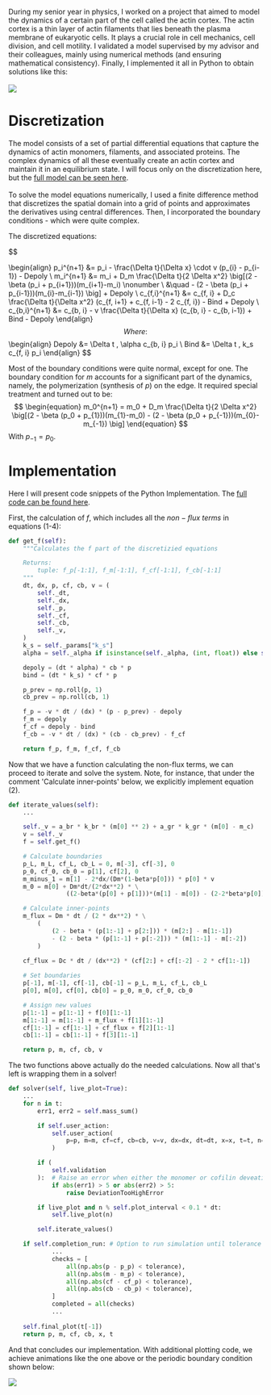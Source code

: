 

<MarkdownLayout headline="Numerical simulation of<strong>&nbspactin cortex&nbsp</strong>growth.">

During my senior year in physics, I worked on a project that aimed to model the dynamics of a certain part of the cell called the actin cortex. The actin cortex is a thin layer of actin filaments that lies beneath the plasma membrane of eukaryotic cells. It plays a crucial role in cell mechanics, cell division, and cell motility. I validated a model supervised by my advisor and their colleagues, mainly using numerical methods (and ensuring mathematical consistency).
Finally, I implemented it all in Python to obtain solutions like this:
<br></br>
<img  src="/projects_media/actin-cortex/poly_depoly2.gif"/>

# Discretization
The model consists of a set of partial differential equations that capture the dynamics of actin monomers, filaments, and associated proteins. The complex dynamics of all these eventually create an actin cortex and maintain it in an equilibrium state.
I will focus only on the discretization here, but the <a class="textlink" href="https://github.com/nadav7679/actin-cortex/blob/89a7ec2ecf92d33861cad51b90e98510b6474f7e/Actin_cortex_formation__Nadav_final.pdf">full model can be seen here</a>.
<br></br>
To solve the model equations numerically, I used a finite difference method that discretizes the spatial domain into a grid of points and approximates the derivatives using central differences. Then, I incorporated the boundary conditions - which were quite complex.

The discretized equations:

$$

\begin{align}
    p_i^{n+1} &= p_i - \frac{\Delta t}{\Delta x} \cdot v (p_{i} - p_{i-1}) - Depoly \\
    m_i^{n+1} &= m_i + D_m \frac{\Delta t}{2 \Delta x^2} \big[(2 - \beta (p_i + p_{i+1}))(m_{i+1}-m_i) \nonumber \\ &\quad - (2 - \beta (p_i + p_{i-1}))(m_{i}-m_{i-1}) \big] + Depoly \\
    c_{f,i}^{n+1} &= c_{f, i} + D_c \frac{\Delta  t}{\Delta x^2} (c_{f, i+1} + c_{f, i-1} - 2 c_{f, i}) - Bind + Depoly \\
    c_{b,i}^{n+1} &= c_{b, i} - v \frac{\Delta  t}{\Delta x} (c_{b, i} - c_{b, i-1}) + Bind - Depoly
\end{align}
$$
Where:
$$
\begin{align}
    Depoly &= \Delta t \, \alpha c_{b, i} p_i \\
    Bind &= \Delta t \, k_s c_{f, i} p_i 
\end{align}
$$


Most of the boundary conditions were quite normal, except for one. The boundary condition for $m$ accounts for a significant part of the dynamics, namely, the polymerization (synthesis of $p$) on the edge. It required special treatment and turned out to be:
$$
\begin{equation}
    m_0^{n+1} = m_0 + D_m \frac{\Delta t}{2 \Delta x^2} \big[(2 - \beta (p_0 + p_{1}))(m_{1}-m_0) - (2 - \beta (p_0 + p_{-1}))(m_{0}-m_{-1}) \big] 
\end{equation}
$$
With $p_{-1}=p_{0}$.

# Implementation
Here I will present code snippets of the Python Implementation. The  <a class="textlink" href="https://github.com/nadav7679/actin-cortex/blob/main/finite_difference/actin_cortex.py">full code can be found here</a>.

First, the calculation of $f$, which includes all the $non-flux$ $terms$ in equations (1-4):

```python
def get_f(self):
    """Calculates the f part of the discretizied equations

    Returns:
        tuple: f_p[-1:1], f_m[-1:1], f_cf[-1:1], f_cb[-1:1]
    """
    dt, dx, p, cf, cb, v = (
        self._dt,
        self._dx,
        self._p,
        self._cf,
        self._cb,
        self._v,
    )
    k_s = self._params["k_s"]
    alpha = self._alpha if isinstance(self._alpha, (int, float)) else self._alpha

    depoly = (dt * alpha) * cb * p
    bind = (dt * k_s) * cf * p

    p_prev = np.roll(p, 1)
    cb_prev = np.roll(cb, 1)

    f_p = -v * dt / (dx) * (p - p_prev) - depoly  
    f_m = depoly                                  
    f_cf = depoly - bind                          
    f_cb = -v * dt / (dx) * (cb - cb_prev) - f_cf

    return f_p, f_m, f_cf, f_cb
```

Now that we have a function calculating the non-flux terms, we can proceed to iterate and solve the system. Note, for instance, that under the comment 'Calculate inner-points' below, we explicitly implement equation (2).

```python
def iterate_values(self):
    ...

    self._v = a_br * k_br * (m[0] ** 2) + a_gr * k_gr * (m[0] - m_c)
    v = self._v
    f = self.get_f()

    # Calculate boundaries
    p_L, m_L, cf_L, cb_L = 0, m[-3], cf[-3], 0
    p_0, cf_0, cb_0 = p[1], cf[2], 0
    m_minus_1 = m[1] - 2*dx/(Dm*(1-beta*p[0])) * p[0] * v
    m_0 = m[0] + Dm*dt/(2*dx**2) * \
                ((2-beta*(p[0] + p[1]))*(m[1] - m[0]) - (2-2*beta*p[0])*(m[0] - m_minus_1))

    # Calculate inner-points
    m_flux = Dm * dt / (2 * dx**2) * \
        (
            (2 - beta * (p[1:-1] + p[2:])) * (m[2:] - m[1:-1])
            - (2 - beta * (p[1:-1] + p[:-2])) * (m[1:-1] - m[:-2])
        )
    
    cf_flux = Dc * dt / (dx**2) * (cf[2:] + cf[:-2] - 2 * cf[1:-1])

    # Set boundaries
    p[-1], m[-1], cf[-1], cb[-1] = p_L, m_L, cf_L, cb_L
    p[0], m[0], cf[0], cb[0] = p_0, m_0, cf_0, cb_0

    # Assign new values
    p[1:-1] = p[1:-1] + f[0][1:-1]
    m[1:-1] = m[1:-1] + m_flux + f[1][1:-1]
    cf[1:-1] = cf[1:-1] + cf_flux + f[2][1:-1]
    cb[1:-1] = cb[1:-1] + f[3][1:-1]

    return p, m, cf, cb, v

```
The two functions above actually do the needed calculations. Now all that's left is wrapping them in a solver!

```python
def solver(self, live_plot=True):
    ...
    for n in t:
        err1, err2 = self.mass_sum()

        if self.user_action:
            self.user_action(
                p=p, m=m, cf=cf, cb=cb, v=v, dx=dx, dt=dt, x=x, t=t, n=n
            )

        if (
            self.validation
        ):  # Raise an error when either the monomer or cofilin deveation rise above 5%
            if abs(err1) > 5 or abs(err2) > 5:
                raise DeviationTooHighError

        if live_plot and n % self.plot_interval < 0.1 * dt:
            self.live_plot(n)

        self.iterate_values()

    if self.completion_run: # Option to run simulation until tolerance is met
            ...
            checks = [
                all(np.abs(p - p_p) < tolerance),
                all(np.abs(m - m_p) < tolerance),
                all(np.abs(cf - cf_p) < tolerance),
                all(np.abs(cb - cb_p) < tolerance),
            ]
            completed = all(checks)
            ...
    
    self.final_plot(t[-1])
    return p, m, cf, cb, x, t

```

And that concludes our implementation. With additional plotting code, we achieve animations like the one above or the periodic boundary condition shown below:


<img  src="/projects_media/actin-cortex/periodic.gif"/>

</MarkdownLayout>

